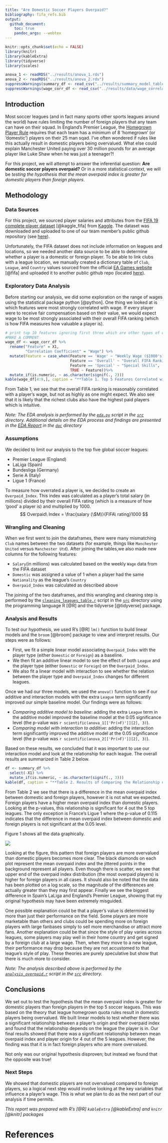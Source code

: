 ```yaml
---
title: "Are Domestic Soccer Players Overpaid?"
bibliography: fifa_refs.bib
output: 
  github_document:
    toc: true
    pandoc_args: --webtex
---
```


```r
knitr::opts_chunk$set(echo = FALSE)
library(knitr)
library(kableExtra)
library(tidyverse)
library(scales)
```


```r
anova_1 <- readRDS("../results/anova_1.rds")
anova_2 <- readRDS("../results/anova_2.rds")
suppressWarnings(summary_df <- read_csv("../results/summary_model_table.csv"))
suppressWarnings(wage_corr_df <- read_csv("../results/data/wage_correlation_largest_20.csv"))
```


## Introduction

Most soccer leagues (and in fact many sports other sports leagues around the world) have rules limiting the number of foreign players that any team can have on their squad. In England's Premier League, the [Homegrown Player Rule](https://en.wikipedia.org/wiki/Homegrown_Player_Rule_(England)) requires that each team has a minimum of 8 'homegrown' (or 'domestic') players on their 25 man sqad.  I've often wondered if rules like this actually result in domestic players being overvalued. What else could explain Manchester United paying over 30 million pounds for an average player like Luke Shaw when he was just a teenager?!  

For this project, we will attempt to answer the inferential question: **Are domestic soccer players overpaid?** Or in a more statistical context, we will be *testing the hypothesis that the mean overpaid index is greater for domestic players than foreign players*.  

## Methodology

### Data Sources

For this project, we sourced player salaries and attributes from the [FIFA 19 complete player dataset](https://www.kaggle.com/karangadiya/fifa19) [@kaggle_fifa] from [Kaggle](www.kaggle.com). The dataset was downloaded and uploaded to one of our team member's public github repository (see [here](https://raw.githubusercontent.com/mglu123/live_dash_demo/master/data-2.csv)).

Unfortunately, the FIFA dataset does not include information on leagues and locations, so we needed another data source to be able to determine whether a player is a domestic or foreign player.  To be able to link clubs with a league location, we manually created a dictionary table of `Club`, `League`, and `Country` values sourced from the official [EA Games website](https://www.ea.com/games/fifa/news/fifa-19-leagues-and-teams) [@fifa] and uploaded it to another public github repo (located [here](https://github.com/hwilliams10/fifa_data/blob/master/clubs_and_leagues.csv)).

### Exploratory Data Analysis

Before starting our analysis, we did some exploration on the range of wages using the statistical package python [@python].  One thing we looked at is which features were most strongly correlated with wage. If every player were to receive fair compensation based on their value, we would expect wage to be most strongly associated with their overall FIFA ranking (which is how FIFA measures how valuable a player is).  

```r
# print top 10 features ignoring first three which are other types of wage
#MAKE A COMMENT
wage_df <- wage_corr_df %>% 
  rename("Feature" = X1, 
         "Correlation Coefficient" = "Wage") %>% 
  mutate(Feature = case_when(Feature == 'Wage' ~ "Weekly Wage ($1000's)",
                             Feature == 'Overall' ~ "Overall FIFA Ranking",
                             Feature == 'Special' ~ "Special Skills",
                             TRUE ~ Feature))%>% 
  mutate_if(is.numeric, ~ as.character(signif(., 2)))
kable(wage_df[4:9,], caption = "**Table 1. Top 5 Features Correlated with Player Wage (Ignoring Wage/Salary Features)**")
```

From Table 1, we see that the overall FIFA ranking is reasonably correlated with a player's wage, but not as highly as one might expect. We also see that it is likely that the richest clubs also have the highest paid players which is intuitive.  

*Note: The EDA analysis is performed by the [`eda.py`](../src/eda.py) script in the [`src`](../src/) directory. Additional details on the EDA process and findings are presented in the [EDA Report](https://github.com/UBC-MDS/DSCI_522_G410/blob/master/doc/eda_report.md) in the [`doc`](../doc/) directory*

### Assumptions

We decided to limit our analysis to the top five global soccer leagues:

* Premier League (England)
* LaLiga (Spain)
* Bundesliga (Germany)
* Serie A (Italy)
* Ligue 1 (France)
 
To measure how overrated a player is, we decided to create an `Overpaid_Index`.  This index was calculated as a player's total salary (in millions) divided by their overall FIFA rating (which is a measure of how 'good' a player is) and multiplied by 1000.
$$ Overpaid\ Index = \frac{salary (\$M)}{FIFA\ rating}1000 $$

### Wrangling and Cleaning

When we first went to join the dataframes, there were many mismatching `Club` names between the two datasets (for example, things like `Manchester United` versus `Manchester Utd`).  After joining the tables,we also made new columns for the following features:
 
- `Salary`(in millions) was calculated based on the weekly `Wage` data from the FIFA dataset
- `Domestic` was assigned a value of 1 when a player had the same `Nationality` as the league's `Country`
- `Overpaid_Index` was calculated as described above
 
The joining of the two dataframes, and this wrangling and cleaning step is performed by the [`cleaning_leagues_table.r`](../src/cleaning_leagues_table.ipynb) script in the [`src`](../src/) directory using the programming language R [@R] and the tidyverse [@tidyverse] package.

### Analysis and Results

To test our hypothesis, we used R's [@R] `lm()` function to build linear models and the `broom` [@broom] package to view and interpret results.  Our steps were as follows:

- First, we fit a simple linear model associating `Overpaid_Index` with the player type (either `Domestic` or `Foreign`) as a baseline.
- We then fit an additive linear model to see the effect of both `League` and the player type (either `Domestic` or `Foreign`) on the `Overpaid_Index`.
- We also fit a linear model with interaction to see whether the relation between the player type and `Overpaid_Index` changes for different leagues.

Once we had our three models, we used the `anova()` function to see if our additive and interaction models with the extra `League` term significantly improved our simple baseline model. Our findings were as follows:

- *Comparing additive model to baseline*: adding the extra `League` term in the additive model improved the baseline model at the 0.05 significance level (the p-value was `r scientific(anova_1[['Pr(>F)']][2], 3)`).
- *Comparing model with interaction to additive*: adding the interaction term significantly improved the additive model at the 0.05 significance level (the p-value was `r scientific(anova_2[['Pr(>F)']][2], 3)`).

Based on these results, we concluded that it was important to use our interaction model and look at the relationship for each league.  The overall results are summarized in Table 2 below.

```r
df <- summary_df %>% 
  select(-X1) %>% 
  mutate_if(is.numeric, ~ as.character(signif(., 3)))
kable(df, caption = "**Table 2. Results of Comparing the Relationship of Player Origin to Overpaid Index**")
```

From Table 2 we see that there is a difference in the mean overpaid index between domestic and foreign players, however it is not what we expected. Foreign players have a higher mean overpaid index than domestic players. Looking at the p-values, this relationship is significant for 4 out the 5 top leagues. The only exception is France's Ligue 1 where the p-value of 0.115 indicates that the difference in mean overpaid index between domestic and foreign players is not significant at the 0.05 level.

Figure 1 shows all the data graphically.

![](../results/images/overpaid_plot.png)

Looking at the figure, this pattern that foreign players are more overvalued than domestic players becomes more clear. The black diamonds on each plot represent the mean overpaid index and the jittered points in the background represent all players. Even though there is scatter, we see that upper end of the overpaid index distribution (the most overpaid players) is higher for foreign players in all cases.  It should also be noted that the data has been plotted on a log scale, so the magnitude of the differences are actually greater than they may first appear.  Finally we see the biggest difference in Spain's LaLiga and England's Premier League, showing that my original hypothesis may have been extremely misguided. 

One possible explanation could be that a player's value is determined by more than just their performance on the field. Some players are more marketable than others and clubs could be spending more on foreign players with large fanbases simply to sell more merchandise or attract more fans. Another explanation could be that since the style of play varies across leagues, some players may play well in their home country and get signed by a foreign club at a large wage. Then, when they move to a new league, their performance may drop because they are not accustomed to that league's style of play. These theories are purely speculative but show that there is much more to consider.

*Note: The analysis described above is performed by the [`analysis_overpaid.r`](../src/analysis_overpaid.r) script in the [`src`](../src/) directory.*

## Conclusions

We set out to test the hypothesis that the mean overpaid index is greater for domestic players than foreign players in the top 5 soccer leagues.  This was based on the theory that league homegrown quota rules result in domestic players being overvalued. We built linear models to test whether there was a significant relationship between a player's origin and their overpaid index and found that the relationship depends on the league the player is in.  Our final results showed that there was a significant relationship between mean overpaid index and player origin for 4 out of the 5 leagues.  However, the finding was that it is in fact foreign players who are more overvalued. 

Not only was our original hypothesis disproven; but instead we found that the opposite was true!

### Next Steps

We showed that domestic players are not overvalued compared to foreign players, so a logical next step would involve looking at the key variables that influence a player's wage. This is what we plan to do as the next part of our analysis if time permits.

*This report was prepared with R's [@R] `kableExtra` [@kableExtra] and `knitr` [@knitr] packages*

# References